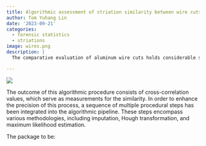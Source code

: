 ```yaml
---
title: Algorithmic assessment of striation similarity between wire cuts
author: Tom Yuhang Lin
date: '2023-09-21'
categories:
  - forensic statistics
  - striations
image: wires.png
description: | 
  The comparative evaluation of aluminum wire cuts holds considerable significance within the field of forensic science. Nonetheless, there exists an absence of a systematic algorithmic framework for assessing their degree of similarity. In our recently introduced algorithm, we address this void by undertaking an examination of surface cuts presented in the x3p format. 

---
```


![](wires.png)

The outcome of this algorithmic procedure consists of cross-correlation values, which serve as measurements for the similarity. In order to enhance the precision of this process, a sequence of multiple procedural steps has been integrated into the algorithmic pipeline. These steps encompass various methodologies, including imputation, Hough transformation, and maximum likelihood estimation.

The package to be: [](https://yuhangtom.github.io/wire/)
